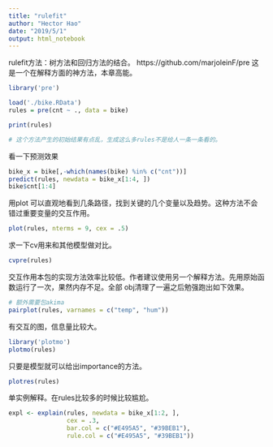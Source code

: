 ```yaml
---
title: "rulefit"
author: "Hector Hao"
date: "2019/5/1"
output: html_notebook
---
```



rulefit方法：树方法和回归方法的结合。
https://github.com/marjoleinF/pre
这是一个在解释方面的神方法，本章高能。

```r
library('pre')

load('./bike.RData')
rules = pre(cnt ~ ., data = bike)

print(rules)

# 这个方法产生的初始结果有点乱，生成这么多rules不是给人一条一条看的。
```


看一下预测效果
```r

bike_x = bike[,-which(names(bike) %in% c("cnt"))]
predict(rules, newdata = bike_x[1:4, ])
bike$cnt[1:4]
```


用plot 可以直观地看到几条路径，找到关键的几个变量以及趋势。这种方法不会错过重要变量的交互作用。
```r
plot(rules, nterms = 9, cex = .5)

```

求一下cv用来和其他模型做对比。
```r
cvpre(rules)

```

交互作用本包的实现方法效率比较低。作者建议使用另一个解释方法。先用原始函数运行了一次，果然内存不足。全部
obj清理了一遍之后勉强跑出如下效果。
```r
# 额外需要包akima
pairplot(rules, varnames = c("temp", "hum"))

```

有交互的图，信息量比较大。
```r
library('plotmo')
plotmo(rules)

```


只要是模型就可以给出importance的方法。
```r
plotres(rules)

```


单实例解释。在rules比较多的时候比较尴尬。
```r
expl <- explain(rules, newdata = bike_x[1:2, ],
                cex = .3,
                bar.col = c("#E495A5", "#39BEB1"), 
                rule.col = c("#E495A5", "#39BEB1"))

```

